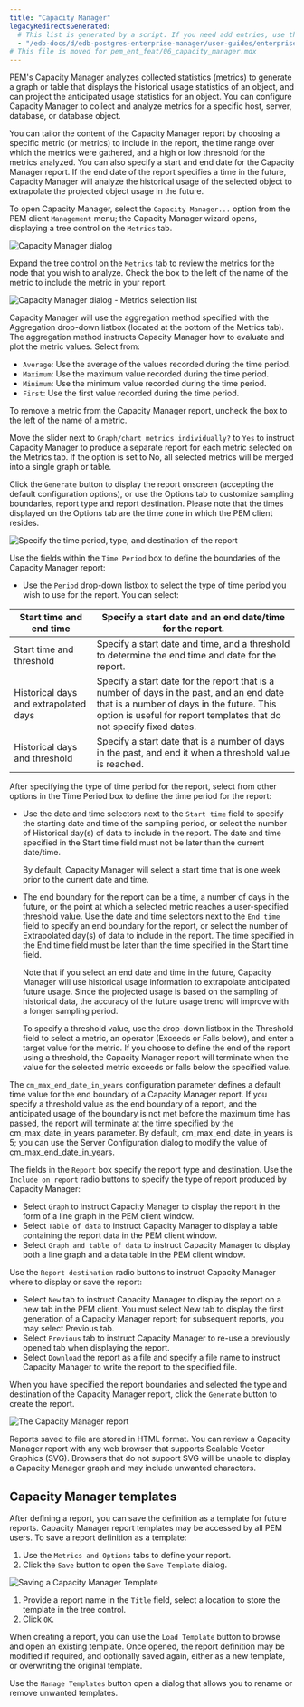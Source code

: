 ```yaml
---
title: "Capacity Manager"
legacyRedirectsGenerated:
  # This list is generated by a script. If you need add entries, use the `legacyRedirects` key.
  - "/edb-docs/d/edb-postgres-enterprise-manager/user-guides/enterprise-features-guide/8.0/capacity_manager.html"
# This file is moved for pem_ent_feat/06_capacity_manager.mdx
---
```


PEM's Capacity Manager analyzes collected statistics (metrics) to generate a graph or table that displays the historical usage statistics of an object, and can project the anticipated usage statistics for an object. You can configure Capacity Manager to collect and analyze metrics for a specific host, server, database, or database object.

You can tailor the content of the Capacity Manager report by choosing a specific metric (or metrics) to include in the report, the time range over which the metrics were gathered, and a high or low threshold for the metrics analyzed. You can also specify a start and end date for the Capacity Manager report. If the end date of the report specifies a time in the future, Capacity Manager will analyze the historical usage of the selected object to extrapolate the projected object usage in the future.

To open Capacity Manager, select the `Capacity Manager...` option from the PEM client `Management` menu; the Capacity Manager wizard opens, displaying a tree control on the `Metrics` tab.

![Capacity Manager dialog](../images/capacity_manager_opens.png)

Expand the tree control on the `Metrics` tab to review the metrics for the node that you wish to analyze. Check the box to the left of the name of the metric to include the metric in your report.

![Capacity Manager dialog - Metrics selection list](../images/capacity_manager_metrics.png)

Capacity Manager will use the aggregation method specified with the Aggregation drop-down listbox (located at the bottom of the Metrics tab). The aggregation method instructs Capacity Manager how to evaluate and plot the metric values. Select from:

-   `Average`: Use the average of the values recorded during the time period.
-   `Maximum`: Use the maximum value recorded during the time period.
-   `Minimum`: Use the minimum value recorded during the time period.
-   `First`: Use the first value recorded during the time period.

To remove a metric from the Capacity Manager report, uncheck the box to the left of the name of a metric.

Move the slider next to `Graph/chart metrics individually?` to `Yes` to instruct Capacity Manager to produce a separate report for each metric selected on the Metrics tab. If the option is set to No, all selected metrics will be merged into a single graph or table.

Click the `Generate` button to display the report onscreen (accepting the default configuration options), or use the Options tab to customize sampling boundaries, report type and report destination. Please note that the times displayed on the Options tab are the time zone in which the PEM client resides.

![Specify the time period, type, and destination of the report](../images/capacity_manager_options.png)

Use the fields within the `Time Period` box to define the boundaries of the Capacity Manager report:

-   Use the `Period` drop-down listbox to select the type of time period you wish to use for the report. You can select:

| Start time and end time               | Specify a start date and an end date/time for the report.                                                                                                                                                     |
| ------------------------------------- | ------------------------------------------------------------------------------------------------------------------------------------------------------------------------------------------------------------- |
| Start time and threshold              | Specify a start date and time, and a threshold to determine the end time and date for the report.                                                                                                             |
| Historical days and extrapolated days | Specify a start date for the report that is a number of days in the past, and an end date that is a number of days in the future. This option is useful for report templates that do not specify fixed dates. |
| Historical days and threshold         | Specify a start date that is a number of days in the past, and end it when a threshold value is reached.                                                                                                      |

After specifying the type of time period for the report, select from other options in the Time Period box to define the time period for the report:

-   Use the date and time selectors next to the `Start time` field to specify the starting date and time of the sampling period, or select the number of Historical day(s) of data to include in the report. The date and time specified in the Start time field must not be later than the current date/time.

    By default, Capacity Manager will select a start time that is one week prior to the current date and time.

-   The end boundary for the report can be a time, a number of days in the future, or the point at which a selected metric reaches a user-specified threshold value. Use the date and time selectors next to the `End time` field to specify an end boundary for the report, or select the number of Extrapolated day(s) of data to include in the report. The time specified in the End time field must be later than the time specified in the Start time field.

    Note that if you select an end date and time in the future, Capacity Manager will use historical usage information to extrapolate anticipated future usage. Since the projected usage is based on the sampling of historical data, the accuracy of the future usage trend will improve with a longer sampling period.

    To specify a threshold value, use the drop-down listbox in the Threshold field to select a metric, an operator (Exceeds or Falls below), and enter a target value for the metric. If you choose to define the end of the report using a threshold, the Capacity Manager report will terminate when the value for the selected metric exceeds or falls below the specified value.

The `cm_max_end_date_in_years` configuration parameter defines a default time value for the end boundary of a Capacity Manager report. If you specify a threshold value as the end boundary of a report, and the anticipated usage of the boundary is not met before the maximum time has passed, the report will terminate at the time specified by the cm_max_date_in_years parameter. By default, cm_max_end_date_in_years is 5; you can use the Server Configuration dialog to modify the value of cm_max_end_date_in_years.

The fields in the `Report` box specify the report type and destination. Use the `Include on report` radio buttons to specify the type of report produced by Capacity Manager:

-   Select `Graph` to instruct Capacity Manager to display the report in the form of a line graph in the PEM client window.
-   Select `Table of data` to instruct Capacity Manager to display a table containing the report data in the PEM client window.
-   Select `Graph and table of data` to instruct Capacity Manager to display both a line graph and a data table in the PEM client window.

Use the `Report destination` radio buttons to instruct Capacity Manager where to display or save the report:

-   Select `New` tab to instruct Capacity Manager to display the report on a new tab in the PEM client. You must select New tab to display the first generation of a Capacity Manager report; for subsequent reports, you may select Previous tab.
-   Select `Previous` tab to instruct Capacity Manager to re-use a previously opened tab when displaying the report.
-   Select `Download` the report as a file and specify a file name to instruct Capacity Manager to write the report to the specified file.

When you have specified the report boundaries and selected the type and destination of the Capacity Manager report, click the `Generate` button to create the report.

![The Capacity Manager report](../images/capacity_manager_report.png)

Reports saved to file are stored in HTML format. You can review a Capacity Manager report with any web browser that supports Scalable Vector Graphics (SVG). Browsers that do not support SVG will be unable to display a Capacity Manager graph and may include unwanted characters.

## Capacity Manager templates

After defining a report, you can save the definition as a template for future reports. Capacity Manager report templates may be accessed by all PEM users. To save a report definition as a template:

1.  Use the `Metrics and Options` tabs to define your report.
2.  Click the `Save` button to open the `Save Template` dialog.

![Saving a Capacity Manager Template](../images/save_capacity_manager_template.png)

1.  Provide a report name in the `Title` field, select a location to store the template in the tree control.
2.  Click `OK`.

When creating a report, you can use the `Load Template` button to browse and open an existing template. Once opened, the report definition may be modified if required, and optionally saved again, either as a new template, or overwriting the original template.

Use the `Manage Templates` button open a dialog that allows you to rename or remove unwanted templates.

